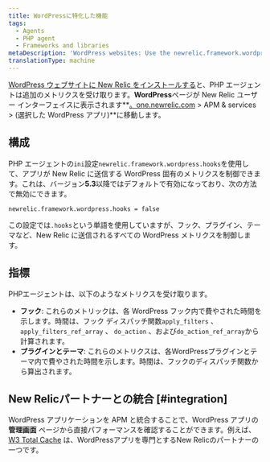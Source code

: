 ```yaml
---
title: WordPressに特化した機能
tags:
  - Agents
  - PHP agent
  - Frameworks and libraries
metaDescription: 'WordPress websites: Use the newrelic.framework.wordpress.hooks INI setting to capture special metrics for hooks, plugins, and themes with New Relic.'
translationType: machine
---
```


[WordPress ウェブサイトに New Relic をインストールする](/docs/agents/php-agent/installation/install-php-agent-shared-hosting-service)と、PHP エージェントは追加のメトリクスを受け取ります。**WordPress**ページが New Relic ユーザー インターフェイスに表示されます**[。one.newrelic.com](https://one.newrelic.com/all-capabilities) > APM & services > (選択した WordPress アプリ)**に移動します。

## 構成

PHP エージェントの`ini`設定`newrelic.framework.wordpress.hooks`を使用して、アプリが New Relic に送信する WordPress 固有のメトリクスを制御できます。これは、バージョン**5.3**以降ではデフォルトで有効になっており、次の方法で無効にできます。

```
newrelic.framework.wordpress.hooks = false
```

この設定では`.hooks`という単語を使用していますが、フック、プラグイン、テーマなど、New Relic に送信されるすべての WordPress メトリクスを制御します。

## 指標

PHPエージェントは、以下のようなメトリクスを受け取ります。

* **フック**: これらのメトリックは、各 WordPress フック内で費やされた時間を示します。時間は、フック ディスパッチ関数`apply_filters` 、 `apply_filters_ref_array` 、 `do_action` 、および`do_action_ref_array`から計算されます。
* **プラグインとテーマ**: これらのメトリクスは、各WordPressプラグインとテーマ内で費やされた時間を示します。時間は、フックのディスパッチ関数から算出されます。

## New Relicパートナーとの統合 [#integration]

WordPress アプリケーションを APM と統合することで、WordPress アプリの **管理画面** ページから直接パフォーマンスを確認することができます。例えば、 [W3 Total Cache](https://newrelic.com/blog/best-practices/web-performance-optimization-automation) は、WordPressアプリを専門とするNew Relicのパートナーの一つです。